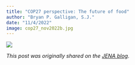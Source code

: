 ```yaml
---
title: "COP27 perspective: The future of food"
author: "Bryan P. Galligan, S.J."
date: "11/4/2022"
image: cop27_nov2022b.jpg
---
```


![](cop27_nov2022b.jpg)

*This post was originally shared on the [JENA blog](https://www.ej.jesuits.africa/cop27-perspective-the-future-of-food/).*